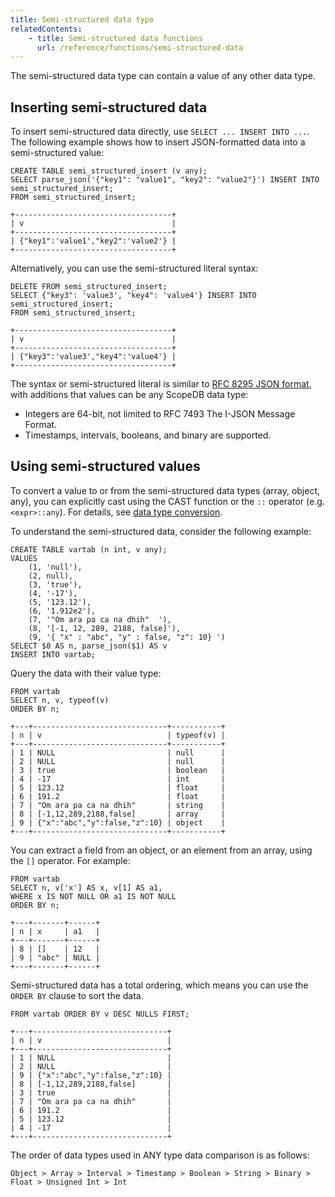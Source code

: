 ```yaml
---
title: Semi-structured data type
relatedContents:
    - title: Semi-structured data functions
      url: /reference/functions/semi-structured-data
---
```


The semi-structured data type can contain a value of any other data type.

## Inserting semi-structured data

To insert semi-structured data directly, use `SELECT ... INSERT INTO ...`. The following example shows how to insert JSON-formatted data into a semi-structured value:

```scopeql
CREATE TABLE semi_structured_insert (v any);
SELECT parse_json('{"key1": "value1", "key2": "value2"}') INSERT INTO semi_structured_insert;
FROM semi_structured_insert;
```

```
+-----------------------------------+
| v                                 |
+-----------------------------------+
| {"key1":'value1',"key2":'value2'} |
+-----------------------------------+
```

Alternatively, you can use the semi-structured literal syntax:

```scopeql
DELETE FROM semi_structured_insert;
SELECT {"key3": 'value3', "key4": 'value4'} INSERT INTO semi_structured_insert;
FROM semi_structured_insert;
```

```
+-----------------------------------+
| v                                 |
+-----------------------------------+
| {"key3":'value3',"key4":'value4'} |
+-----------------------------------+
```

<Callout type="note" title="Syntax of semi-structured literal">

The syntax or semi-structured literal is similar to [RFC 8295 JSON format](https://datatracker.ietf.org/doc/html/rfc8259), with additions that values can be any ScopeDB data type:

* Integers are 64-bit, not limited to RFC 7493 The I-JSON Message Format.
* Timestamps, intervals, booleans, and binary are supported.

</Callout>

## Using semi-structured values

To convert a value to or from the semi-structured data types (array, object, any), you can explicitly cast using the CAST function or the `::` operator (e.g. `<expr>::any`). For details, see [data type conversion](/reference/data-types/conversion).

To understand the semi-structured data, consider the following example:

```scopeql
CREATE TABLE vartab (n int, v any);
VALUES
    (1, 'null'),
    (2, null),
    (3, 'true'),
    (4, '-17'),
    (5, '123.12'),
    (6, '1.912e2'),
    (7, '"Om ara pa ca na dhih"  '),
    (8, '[-1, 12, 289, 2188, false]'),
    (9, '{ "x" : "abc", "y" : false, "z": 10} ')
SELECT $0 AS n, parse_json($1) AS v
INSERT INTO vartab;
```

Query the data with their value type:

```scopeql
FROM vartab
SELECT n, v, typeof(v)
ORDER BY n;
```

```
+---+------------------------------+-----------+
| n | v                            | typeof(v) |
+---+------------------------------+-----------+
| 1 | NULL                         | null      |
| 2 | NULL                         | null      |
| 3 | true                         | boolean   |
| 4 | -17                          | int       |
| 5 | 123.12                       | float     |
| 6 | 191.2                        | float     |
| 7 | "Om ara pa ca na dhih"       | string    |
| 8 | [-1,12,289,2188,false]       | array     |
| 9 | {"x":"abc","y":false,"z":10} | object    |
+---+------------------------------+-----------+
```

You can extract a field from an object, or an element from an array, using the `[]` operator. For example:

```scopeql
FROM vartab
SELECT n, v['x'] AS x, v[1] AS a1,
WHERE x IS NOT NULL OR a1 IS NOT NULL
ORDER BY n;
```

```
+---+-------+------+
| n | x     | a1   |
+---+-------+------+
| 8 | []    | 12   |
| 9 | "abc" | NULL |
+---+-------+------+
```

Semi-structured data has a total ordering, which means you can use the `ORDER BY` clause to sort the data.

```scopeql
FROM vartab ORDER BY v DESC NULLS FIRST;
```

```
+---+------------------------------+
| n | v                            |
+---+------------------------------+
| 1 | NULL                         |
| 2 | NULL                         |
| 9 | {"x":"abc","y":false,"z":10} |
| 8 | [-1,12,289,2188,false]       |
| 3 | true                         |
| 7 | "Om ara pa ca na dhih"       |
| 6 | 191.2                        |
| 5 | 123.12                       |
| 4 | -17                          |
+---+------------------------------+
```

The order of data types used in ANY type data comparison is as follows:

```
Object > Array > Interval > Timestamp > Boolean > String > Binary > Float > Unsigned Int > Int
```
